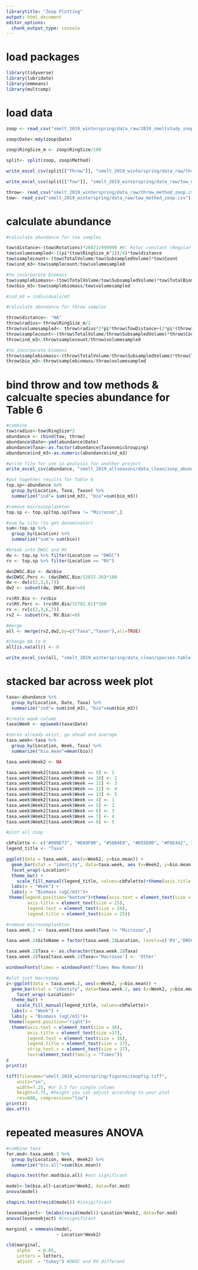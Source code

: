 ```yaml
---
librarytitle: "Zoop Plotting"
output: html_document
editor_options: 
  chunk_output_type: console
---
```


# load packages
```r
library(tidyverse)
library(lubridate)
library(emmeans)
library(multcomp)
```

# load data
```r
zoop <- read_csv("smelt_2019_winterspring/data_raw/2019_smeltstudy_zoop_data.csv")

zoop$Date<-mdy(zoop$Date)

zoop$RingSize_m <- zoop$RingSize/100

split<- split(zoop, zoop$Method)

write_excel_csv(split[["Throw"]], "smelt_2019_winterspring/data_raw/throw_method_zoop.csv")

write_excel_csv(split[["Tow"]], "smelt_2019_winterspring/data_raw/tow_method_zoop.csv")

throw<- read_csv("smelt_2019_winterspring/data_raw/throw_method_zoop.csv")
tow<- read_csv("smelt_2019_winterspring/data_raw/tow_method_zoop.csv")
```

# calculate abundance
```r
#calculate abundance for tow samples

tow$distance<-(tow$Rotations)*26873/999999 #R: Rotor constant (Regular flow = 26873, Low flow = 57560) - used Reg flow meter for this study
tow$volumesampled<-((pi*(tow$RingSize_m^2))/4)*tow$distance
tow$samplecount<-(tow$TotalVolume/tow$SubsampledVolume)*tow$Count
tow$ind_m3<-tow$samplecount/tow$volumesampled

#to incorporate biomass
tow$samplebiomass<-(tow$TotalVolume/tow$SubsampledVolume)*tow$TotalBiomass
tow$bio_m3<-tow$samplebiomass/tow$volumesampled

#ind_m3 = individuals/m3

#calculate abundance for throw samples

throw$distance<- "NA"
throw$radius<-throw$RingSize_m/2
throw$volumesampled<- throw$radius*2*pi*throw$TowDistance+(2*pi*(throw$radius^2))
throw$samplecount<-(throw$TotalVolume/throw$SubsampledVolume)*throw$Count
throw$ind_m3<-throw$samplecount/throw$volumesampled

#to incorporate biomass
throw$samplebiomass<-(throw$TotalVolume/throw$SubsampledVolume)*throw$TotalBiomass
throw$bio_m3<-throw$samplebiomass/throw$volumesampled
```

# bind throw and tow methods & calcualte species abundance for Table 6
```r
#combine
tow$radius<-tow$RingSize*2
abundance <- rbind(tow, throw)
abundance$Date<-ymd(abundance$Date)
abundance$Taxa<-as.factor(abundance$TaxonomicGrouping)
abundance$ind_m3<-as.numeric(abundance$ind_m3)

#write file for use in analysis for another project
write_excel_csv(abundance, "smelt_2019_allseasons/data_clean/zoop_abundance.csv")

#put together results for Table 6
top.sp<-abundance %>% 
  group_by(Location, Taxa, Taxon) %>% 
  summarize("ind"= sum(ind_m3), "bio"=sum(bio_m3))

#remove microzooplankton
top.sp <- top.sp[top.sp$Taxa != "Microzoo",]

#sum by site (to get denominator)
sum<-top.sp %>% 
  group_by(Location) %>% 
  summarize("sum"= sum(bio))

#break into DWSC and RV
dw <- top.sp %>% filter(Location == "DWSC")
rv <- top.sp %>% filter(Location == "RV")

dw$DWSC.Bio <- dw$bio
dw$DWSC.Perc <- (dw$DWSC.Bio/12832.26)*100
dw <- dw[c(2,3,6,7)]
dw2 <- subset(dw, DWSC.Bio!=0)

rv$RV.Bio <- rv$bio
rv$RV.Perc <- (rv$RV.Bio/32782.81)*100
rv <- rv[c(2,3,6,7)]
rv2 <- subset(rv, RV.Bio!=0)

#merge
all <- merge(rv2,dw2,by=c("Taxa","Taxon"),all=TRUE)

#change NA to 0  
all[is.na(all)] <- 0

write_excel_csv(all, "smelt_2019_winterspring/data_clean/species.table.csv")
```

# stacked bar across week plot
```r
taxa<-abundance %>% 
  group_by(Location, Date, Taxa) %>% 
  summarize("ind"= sum(ind_m3), "bio"=sum(bio_m3))

#create week column
taxa$Week <- epiweek(taxa$Date)

#zeros already exist, go ahead and average 
taxa.week<-taxa %>% 
  group_by(Location, Week, Taxa) %>% 
  summarize("bio.mean"=mean(bio))

taxa.week$Week2 <- NA 

taxa.week$Week2[taxa.week$Week == 9] <- 1
taxa.week$Week2[taxa.week$Week == 10] <- 2
taxa.week$Week2[taxa.week$Week == 11] <- 3
taxa.week$Week2[taxa.week$Week == 12] <- 4
taxa.week$Week2[taxa.week$Week == 13] <- 5
taxa.week$Week2[taxa.week$Week == 4] <- 1
taxa.week$Week2[taxa.week$Week == 5] <- 2
taxa.week$Week2[taxa.week$Week == 6] <- 3
taxa.week$Week2[taxa.week$Week == 7] <- 4
taxa.week$Week2[taxa.week$Week == 8] <- 5

#plot all zoop

cbPalette <- c("#009E73", "#E69F00", "#56B4E9", "#D55E00", "#F0E442", "#999999", "#CC79A7")
legend_title <- "Taxa"

ggplot(data = taxa.week, aes(x=Week2, y=bio.mean)) +
  geom_bar(stat = "identity", data=taxa.week, aes (x=Week2, y=bio.mean, fill=factor(Taxa, levels=c("Cladocera", "Calanoid", "Cyclopoid", "Harpacticoid", "Macrozoo", "Microzoo"))), colour="black", width = .5) +
  facet_wrap(~Location)+
  theme_bw() + 
    scale_fill_manual(legend_title, values=cbPalette)+theme(axis.title.x = element_blank()) +
  labs(x = "Week") +
  labs(y = "Biomass (ugC/m3)")+
 theme(legend.position="bottom")+theme(axis.text = element_text(size = 20),
        axis.title = element_text(size = 25),
        legend.text = element_text(size = 20),
        legend.title = element_text(size = 25))

#remove microzooplankton
taxa.week.2 <- taxa.week[taxa.week$Taxa != "Microzoo",]

taxa.week.2$SiteName = factor(taxa.week.2$Location, levels=c('RV','DWSC'))

taxa.week.2$Taxa <- as.character(taxa.week.2$Taxa)
taxa.week.2$Taxa[taxa.week.2$Taxa=='Macrozoo'] <- 'Other'

windowsFonts(Times = windowsFont("Times New Roman"))

#plot just macrozoop
z<-ggplot(data = taxa.week.2, aes(x=Week2, y=bio.mean)) +
  geom_bar(stat = "identity", data=taxa.week.2, aes (x=Week2, y=bio.mean, fill=factor(Taxa, levels=c("Cladocera", "Calanoid", "Cyclopoid", "Harpacticoid", "Other"))), colour="black", width = .5) +
    facet_wrap(~Location)+
  theme_bw() + 
    scale_fill_manual(legend_title, values=cbPalette)+
  labs(x = "Week") +
  labs(y = "Biomass (ugC/m3)")+
 theme(legend.position="right")+
  theme(axis.text = element_text(size = 16),
        axis.title = element_text(size =17),
        legend.text = element_text(size = 16),
        legend.title = element_text(size = 17),
        strip.text.x = element_text(size = 17),
        text=element_text(family = "Times"))
z
print(z)

tiff(filename="smelt_2019_winterspring/figures/zoopfig.tiff", 
    units="in", 
    width=7.25, #or 3.5 for single column
    height=3.75, #height you can adjust according to your plot
    res=600, compression="lzw")
print(z)
dev.off()
```

# repeated measures ANOVA
```r
#combine taxa 
for.mod<-taxa.week.2 %>% 
  group_by(Location, Week, Week2) %>% 
  summarize("bio.all"=sum(bio.mean))

shapiro.test(for.mod$bio.all) #not significant

model<-lm(bio.all~Location*Week2, data=for.mod)
anova(model)

shapiro.test(resid(model)) #insigificant

leveneobject<- lm(abs(resid(model))~Location*Week2, data=for.mod)
anova(leveneobject) #insignificant

marginal = emmeans(model, 
                   ~ Location*Week2)

cld(marginal,
    alpha   = 0.05, 
    Letters = letters,     
    adjust  = "tukey") #DWSC and RV different
```






